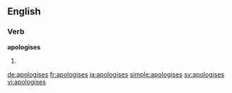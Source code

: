 ==English==

===Verb===
'''apologises'''

# {{third-person singular of|apologise}}

[[de:apologises]]
[[fr:apologises]]
[[ja:apologises]]
[[simple:apologises]]
[[sv:apologises]]
[[vi:apologises]]